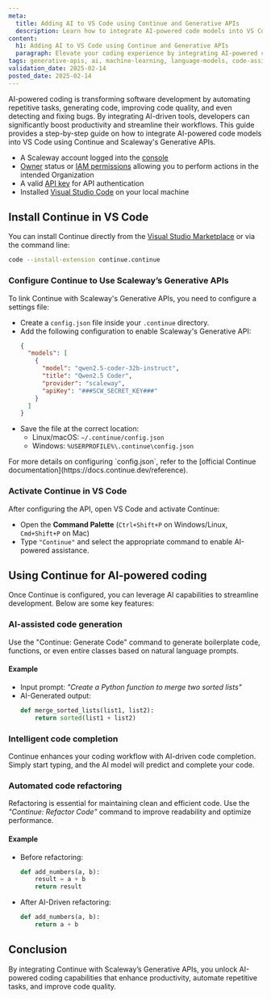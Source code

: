 ```yaml
---
meta:
  title: Adding AI to VS Code using Continue and Generative APIs
  description: Learn how to integrate AI-powered code models into VS Code with Continue and Scaleway's Generative APIs.
content:
  h1: Adding AI to VS Code using Continue and Generative APIs
  paragraph: Elevate your coding experience by integrating AI-powered code models into VS Code. With Continue and Scaleway's Generative APIs, you can leverage AI to understand, generate, and optimize code with ease.
tags: generative-apis, ai, machine-learning, language-models, code-assistance, vs-code, continue
validation_date: 2025-02-14
posted_date: 2025-02-14
---
```


AI-powered coding is transforming software development by automating repetitive tasks, generating code, improving code quality, and even detecting and fixing bugs. By integrating AI-driven tools, developers can significantly boost productivity and streamline their workflows. 
This guide provides a step-by-step guide on how to integrate AI-powered code models into VS Code using Continue and Scaleway's Generative APIs.

<Macro id="requirements" />

- A Scaleway account logged into the [console](https://console.scaleway.com)
- [Owner](/iam/concepts/#owner) status or [IAM permissions](/iam/concepts/#permission) allowing you to perform actions in the intended Organization
- A valid [API key](/iam/how-to/create-api-keys/) for API authentication
- Installed [Visual Studio Code](https://code.visualstudio.com/) on your local machine

## Install Continue in VS Code

You can install Continue directly from the [Visual Studio Marketplace](https://marketplace.visualstudio.com/items?itemName=Continue.continue) or via the command line:

```bash
code --install-extension continue.continue
```

### Configure Continue to Use Scaleway’s Generative APIs

To link Continue with Scaleway's Generative APIs, you need to configure a settings file:

- Create a `config.json` file inside your `.continue` directory.
- Add the following configuration to enable Scaleway's Generative API:
    ```json
    {
      "models": [
        {
          "model": "qwen2.5-coder-32b-instruct",
          "title": "Qwen2.5 Coder",
          "provider": "scaleway",
          "apiKey": "###SCW_SECRET_KEY###"
        }
      ]
    }
    ```
- Save the file at the correct location:
  - Linux/macOS: `~/.continue/config.json`
  - Windows: `%USERPROFILE%\.continue\config.json`

<Message type="tip">
  For more details on configuring `config.json`, refer to the [official Continue documentation](https://docs.continue.dev/reference).
</Message>

### Activate Continue in VS Code

After configuring the API, open VS Code and activate Continue:

- Open the **Command Palette** (`Ctrl+Shift+P` on Windows/Linux, `Cmd+Shift+P` on Mac)
- Type `"Continue"` and select the appropriate command to enable AI-powered assistance.

## Using Continue for AI-powered coding

Once Continue is configured, you can leverage AI capabilities to streamline development. Below are some key features:

### AI-assisted code generation

Use the "Continue: Generate Code" command to generate boilerplate code, functions, or even entire classes based on natural language prompts.

#### Example

- Input prompt: *"Create a Python function to merge two sorted lists"*
- AI-Generated output:
  ```python
  def merge_sorted_lists(list1, list2):
      return sorted(list1 + list2)
  ```

### Intelligent code completion

Continue enhances your coding workflow with AI-driven code completion. Simply start typing, and the AI model will predict and complete your code.

### Automated code refactoring

Refactoring is essential for maintaining clean and efficient code. Use the *"Continue: Refactor Code"* command to improve readability and optimize performance.

#### Example

- Before refactoring:
  ```python
  def add_numbers(a, b):
      result = a + b
      return result
  ```

- After AI-Driven refactoring:
  ```python
  def add_numbers(a, b):
      return a + b
  ```

## Conclusion

By integrating Continue with Scaleway’s Generative APIs, you unlock AI-powered coding capabilities that enhance productivity, automate repetitive tasks, and improve code quality.